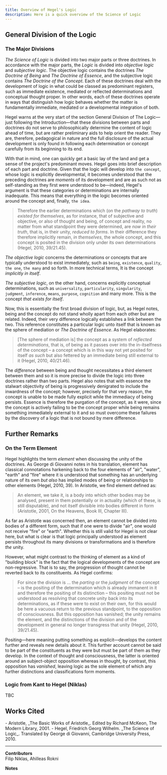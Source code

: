 ```yaml
---
title: Overview of Hegel's Logic
description: Here is a quick overview of the Science of Logic
---
```


## General Division of the Logic

### The Major Divisions

_The Science of Logic_ is divided into two major parts or three doctrines. In accordance with the major parts, the _Logic_ is divided into _objective logic_ and _subjective logic_. The objective logic contains the doctrines _The Doctrine of Being_ and _The Doctrine of Essence_, and the subjective logic contains _The Doctrine of the Concept_. Each of these doctrines deal with the development of logic in what could be classed as predominant registers, such as immediate existence, mediated or reflected determinations and conceptual thought proper. In other words, each of these doctrines operate in ways that distinguish how logic behaves whether the matter is fundamentally immediate, mediated or a developmental integration of both. 

Hegel warns at the very start of the section General Division of The Logic&mdash;just following the Introduction&mdash;that these divisions between parts and doctrines do not serve to philosophically determine the content of logic ahead of time, but are rather preliminary aids to help orient the reader. They are, therefore, pedagogical in nature and the full disclosure of the actual development is only found in following each determination or concept carefully from its beginning to its end. 

With that in mind, one can quickly get a basic lay of the land and get a sense of the project's predominant moves. Hegel goes into brief description of each part and doctrine. Given that the logic will develop into `the concept`, whose logic is explicitly developmental, it becomes understood that the preceding doctrines are _moments_ of its development and are as such not as self-standing as they first were understood to be&mdash;indeed, Hegel's argument is that these categories or determinations are internally inadequate. This means that everything in the logic becomes oriented around the concept and, finally, `the idea`. 

> Therefore the earlier determinations which (on the _pathway to truth_) _existed for themselves_, as for instance, that of subjective and objective, or also of thought and being, of concept and reality, no matter from what standpoint they were determined, are _now in their truth_, that is, in their unity, _reduced to forms_. In their difference they therefore implicitly remain, _in themselves_, the whole concept, and this concept is posited in the division only under its own determinations (Hegel, 2010, 39/21.45).

_The objective logic_ concerns the determinations or concepts that are typically understood to exist immediately, such as `being`, `existence`, `quality`, `the one`, `the many` and so forth. In more technical terms, It is the concept _implicitly in itself_.

_The subjective logic_, on the other hand, concerns explicitly conceptual determinations, such as `universality`, `particularity`, `singularity`, `judgment`, `inference`, `means`, `purpose`, `cognition` and many more. This is the concept _that exists for itself_.

Now, this is essentially the first broad division of logic, but, as Hegel notes, being and the concept do not stand wholly apart from each other but are related. Indeed, their very difference logically establishes a link between the two. This reference constitutes a particular logic unto itself that is known as the sphere of mediation or _The Doctrine of Essence_. As Hegel elaborates:

> [The sphere of mediation is] the concept as a system of _reflected determinations_, that is, of being as it passes over into the in-itselfness of the concept &ndash; a concept which is in this way not yet posited for itself _as such_ but also fettered by an immediate being still external to it (Hegel, 2010, 40/21.46).

The _difference_ between being and thought necessitates a third element between them and so it is more precise to divide the logic into three doctrines rather than two parts. Hegel also notes that with essence the stalwart objectivity of being is progressively denigrated to include the inwardness of the concept; however, precisely for that very reason, the concept is unable to be made fully explicit while the immediacy of being persists. Essence is therefore the purgation of the concept, as it were, since the concept is actively failing to be the concept proper while being remains something immediately external to it and so must overcome these failures by the discovery of a logic that is not bound by mere difference. 

## Further Remarks

### On the Term Element

Hegel highlights the term _element_ when discussing the unity of the doctrines. As George di Giovanni notes in his translation, element has classical connotations harkening back to the four elements of "air", "water", "earth" and "fire" where it is understood that something has an underlying nature of its own _but also_ has implied  modes of being or relationships to other elements (Hegel, 2010, 39). In Aristotle, we find element defined as: 

> An element, we take it, is a body into which other bodies may be analysed, present in them potentially or in actuality (which of these, is still disputable), and not itself divisible into bodies different in form (Aristotle, 2001, On the Heavens, Book III, Chapter III). 

As far as Aristotle was concerned then, an element cannot be divided into bodies of a different form, such that if one were to divide "air", one would not receive "fire" or "earth". Whether this is still valid for Hegel is not clear here, but what is clear is that logic principally understood as element persists throughout its many divisions or transformations and is therefore _the_ unity. 

However, what might contrast to the thinking of element as a kind of "building block" is the fact that the logical developments of the concept are non-regressive. That is to say, the progression of thought cannot be reverted back to its constituents. As Hegel confirms:

> For since the division is ... the _parting_ or the _judgment_ of the concept &ndash; is the positing of the determination which is already immanent in it and therefore the positing of its distinction &ndash; this positing must not be understood as resolving that concrete unity back into its determinations, as if these were to exist on their own, for this would be here a vacuous return to the previous standpoint, to the opposition of consciousness. But this opposition has vanished; the unity remains the element, and the distinctions of the division and of the development in general no longer transgress that unity (Hegel, 2010, 39/21.45). 

Positing&mdash;here meaning putting something as explicit&mdash;develops the content further and reveals new details about it. This further account cannot be said to be part of the constituents as they were but must be part of them as they develop. In the context of thought and consciousness, the latter is oriented around an subject-object opposition whereas in thought, by contrast, this opposition has _vanished_, leaving logic as the sole element of which any further distinctions and classifications form moments. 

### Logic from Kant to Hegel (Niklas)

TBC

## Works Cited

<div className="text-sm">
- Aristotle, _The Basic Works of Aristotle_. Edited by Richard McKeon, The Modern Library, 2001.
- Hegel, Friedrich Georg Wilhelm. _The Science of Logic_. Translated by George di Giovanni, Cambridge University Press, 2010.
</div>

---

**Contributors**  
Filip Niklas, Ahilleas Rokni

**Notes**